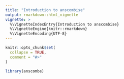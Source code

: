 ```yaml
---
title: "Introduction to anscombise"
output: rmarkdown::html_vignette
vignette: >
  %\VignetteIndexEntry{Introduction to anscombise}
  %\VignetteEngine{knitr::rmarkdown}
  %\VignetteEncoding{UTF-8}
---
```


```r
knitr::opts_chunk$set(
  collapse = TRUE,
  comment = "#>"
)
```

```r
library(anscombe)
```
